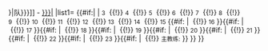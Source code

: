 <includeonly>{{navbox
|name={{{name}}}
|titlestyle=background: {{{bg|transparent}}}; color:{{{fg|inherit}}}; border: 1px solid #aaa;
|title= {{flagicon|{{{countrycode|}}}}} [[{{{team link|{{{countryname}}}男子篮球代表队}}}|<span style="color: {{{fg|inherit}}};">{{{title|{{{countryname}}}队}}}</span>]] <span style="color: {{{fg|inherit}}};">-</span> [[{{{comp link|{{{comp}}}}}}|<span style="color: {{{fg}}};">{{{comp}}}</span>]] 
|list1= {{#if:{{{list|}}}| {{{list}}} | <small>3</small>&nbsp;{{{p3}}}&nbsp;{{!}} <small>4</small>&nbsp;{{{p4}}}&nbsp;{{!}} <small>5</small>&nbsp;{{{p5}}}&nbsp;{{!}} <small>6</small>&nbsp;{{{p6}}}&nbsp;{{!}} <small>7</small>&nbsp;{{{p7}}}&nbsp;{{!}} <small>8</small>&nbsp;{{{p8}}}&nbsp;{{!}} <small>9</small>&nbsp;{{{p9}}}&nbsp;{{!}} <small>10</small>&nbsp;{{{p10}}}&nbsp;{{!}} <small>11</small>&nbsp;{{{p11}}}&nbsp;{{!}} <small>12</small>&nbsp;{{{p12}}}&nbsp;{{!}} <small>13</small>&nbsp;{{{p13}}}&nbsp;{{!}} <small>14</small>&nbsp;{{{p14}}}&nbsp;{{!}} <small>15</small>&nbsp;{{{p15}}}{{#if: {{{p16|<noinclude>-</noinclude>}}} |
&nbsp;{{!}} <small>16</small>&nbsp;{{{p16}}}}}{{#if: {{{p17|<noinclude>-</noinclude>}}} |
&nbsp;{{!}} <small>17</small>&nbsp;{{{p17}}}}}{{#if: {{{p18|<noinclude>-</noinclude>}}} |
&nbsp;{{!}} <small>18</small>&nbsp;{{{p18}}}}}{{#if: {{{p19|<noinclude>-</noinclude>}}} |
&nbsp;{{!}} <small>19</small>&nbsp;{{{p19}}}}}{{#if: {{{p20|<noinclude>-</noinclude>}}} |
&nbsp;{{!}} <small>20</small>&nbsp;{{{p20}}}}}{{#if: {{{p21|<noinclude>-</noinclude>}}} |
&nbsp;{{!}} <small>21</small>&nbsp;{{{p21}}}}}{{#if: {{{p22|<noinclude>-</noinclude>}}} |
&nbsp;{{!}} <small>22</small>&nbsp;{{{p22}}}}}{{#if: {{{p23|<noinclude>-</noinclude>}}} |
&nbsp;{{!}} <small>23</small>&nbsp;{{{p23}}}}}{{#if: {{{coach|<noinclude>-</noinclude>}}} |
&nbsp;{{!}} <small>主教练:</small>&nbsp;{{{coach}}}}}
}}
}}</includeonly><noinclude>{{Template doc}}
</noinclude>